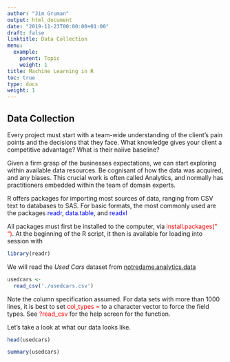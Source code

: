 ```yaml
---
author: "Jim Gruman"
output: html_document
date: "2019-11-23T00:00:00+01:00"
draft: false
linktitle: Data Collection
menu:
  example:
    parent: Topic
    weight: 1
title: Machine Learning in R
toc: true
type: docs
weight: 1
---
```


## Data Collection

Every project must start with a team-wide understanding of the client's pain points and the decisions that they face. What knowledge gives your client a competitive advantage? What is their naiive baseline?

Given a firm grasp of the businesses expectations, we can start exploring within available data resources.  Be cognisant of how the data was acquired, and any biases. This crucial work is often called Analytics, and normally has practitioners embedded within the team of domain experts.

R offers packages for importing most sources of data, ranging from CSV text to databases to SAS. For basic formats, the most commonly used are the packages <span style="color:blue">readr</span>, <span style="color:blue">data.table</span>, and <span style="color:blue">readxl</span>

All packages must first be installed to the computer, via <span style="color:red">install.packages(" ")</span>. At the beginning of the R script, it then is available for loading into session with
```r
library(readr)
```

We will read the *Used Cars* dataset from [notredame.analytics.data](https://s3.amazonaws.com/notredame.analytics.data/usedcars.csv)

```r
usedcars <-
  read_csv('./usedcars.csv')
```
Note the column specification assumed. For data sets with more than 1000 lines, it is best to set <span style="color:red">col_types = </span> to a character vector to force the field types.  See <span style="color:red">?read_csv</span> for the help screen for the function.

Let's take a look at what our data looks like.
```r
head(usedcars)
```
```r
summary(usedcars)
```